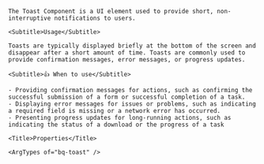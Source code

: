 
<div className="bq-doc__wrapper" data-theme="light">
  <div className="bq-doc__container" >
    <Title>Toast</Title>

    The Toast Component is a UI element used to provide short, non-interruptive notifications to users.

    <Subtitle>Usage</Subtitle>

    Toasts are typically displayed briefly at the bottom of the screen and disappear after a short amount of time. Toasts are commonly used to provide confirmation messages, error messages, or progress updates.

    <Subtitle>👍 When to use</Subtitle>

    - Providing confirmation messages for actions, such as confirming the successful submission of a form or successful completion of a task.
    - Displaying error messages for issues or problems, such as indicating a required field is missing or a network error has occurred.
    - Presenting progress updates for long-running actions, such as indicating the status of a download or the progress of a task

    <Title>Properties</Title>

    <ArgTypes of="bq-toast" />
  </div>
</div>
